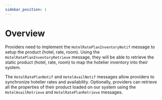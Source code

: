 ```yaml
---
sidebar_position: 1
---
```


# Overview

Providers need to implement the `HotelRatePlanInventoryNotif` message to setup the product (hotel, rate, room). Using the `HotelRatePlanInventoryRetrieve` message, they will be able to retrieve the static product (hotel, rate, room) to map the hotelier inventory into their system.

The `HotelRatePlanNotif` and `HotelAvailNotif` messages allow providers to synchronize hotelier rates and availability. Optionally, providers can retrieve all the properties of their product loaded on our system using the `HotelAvailRetrieve` and `HotelRatePlanRetrieve` messages.
